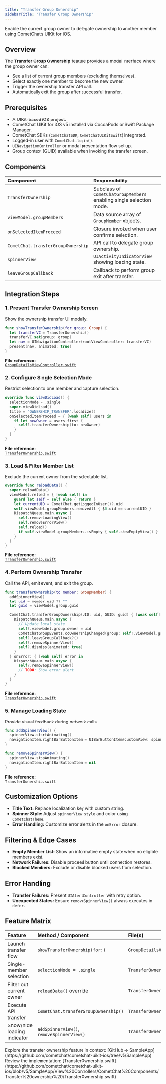 ```yaml
---
title: "Transfer Group Ownership"
sidebarTitle: "Transfer Group Ownership"
---
```


Enable the current group owner to delegate ownership to another member using CometChat’s UIKit for iOS.

## Overview

The **Transfer Group Ownership** feature provides a modal interface where the group owner can:

- See a list of current group members (excluding themselves).  
- Select exactly one member to become the new owner.  
- Trigger the ownership transfer API call.  
- Automatically exit the group after successful transfer.

## Prerequisites

- A UIKit-based iOS project.  
- CometChat UIKit for iOS v5 installed via CocoaPods or Swift Package Manager.  
- CometChat SDKs (`CometChatSDK`, `CometChatUIKitSwift`) integrated.  
- Logged-in user with `CometChat.login()`.  
- `UINavigationController` or modal presentation flow set up.  
- Group context (GUID) available when invoking the transfer screen.

## Components

| Component                           | Responsibility                                                      |
|:------------------------------------|:--------------------------------------------------------------------|
| `TransferOwnership`                 | Subclass of `CometChatGroupMembers` enabling single selection mode. |
| `viewModel.groupMembers`           | Data source array of `GroupMember` objects.                         |
| `onSelectedItemProceed`            | Closure invoked when user confirms selection.                       |
| `CometChat.transferGroupOwnership` | API call to delegate group ownership.                                |
| `spinnerView`                       | `UIActivityIndicatorView` showing loading state.                    |
| `leaveGroupCallback`               | Callback to perform group exit after transfer.                      |

## Integration Steps

### 1. Present Transfer Ownership Screen

Show the ownership transfer UI modally.

```swift
func showTransferOwnership(for group: Group) {
  let transferVC = TransferOwnership()
  transferVC.set(group: group)
  let nav = UINavigationController(rootViewController: transferVC)
  present(nav, animated: true)
}
```

**File reference:**  
[`GroupDetailsViewController.swift`](https://github.com/cometchat/cometchat-uikit-ios/blob/v5/SampleApp/View%20Controllers/CometChat%20Components/DetailsPage/GroupDetailsViewController.swift)

### 2. Configure Single Selection Mode

Restrict selection to one member and capture selection.

```swift
override func viewDidLoad() {
  selectionMode = .single
  super.viewDidLoad()
  title = "OWNERSHIP_TRANSFER".localize()
  onSelectedItemProceed = { [weak self] users in
    if let newOwner = users.first {
      self?.transferOwnership(to: newOwner)
    }
  }
}
```

**File reference:**  
[`TransferOwnership.swift`](https://github.com/cometchat/cometchat-uikit-ios/blob/v5/SampleApp/View%20Controllers/CometChat%20Components/Transfer%20ownership%20/TransferOwnership.swift#L1-L30)

### 3. Load & Filter Member List

Exclude the current owner from the selectable list.

```swift
override func reloadData() {
  super.reloadData()
  viewModel.reload = { [weak self] in
    guard let self = self else { return }
    let currentUID = CometChat.getLoggedInUser()?.uid
    self.viewModel.groupMembers.removeAll { $0.uid == currentUID }
    DispatchQueue.main.async {
      self.removeLoadingView()
      self.removeErrorView()
      self.reload()
      if self.viewModel.groupMembers.isEmpty { self.showEmptyView() }
    }
  }
}
```

**File reference:**  
[`TransferOwnership.swift`](https://github.com/cometchat/cometchat-uikit-ios/blob/v5/SampleApp/View%20Controllers/CometChat%20Components/Transfer%20ownership%20/TransferOwnership.swift#L31-L60)

### 4. Perform Ownership Transfer

Call the API, emit event, and exit the group.

```swift
func transferOwnership(to member: GroupMember) {
  addSpinnerView()
  let uid = member.uid ?? ""
  let guid = viewModel.group.guid

  CometChat.transferGroupOwnership(UID: uid, GUID: guid) { [weak self] _ in
    DispatchQueue.main.async {
      // Update local state
      self?.viewModel.group.owner = uid
      CometChatGroupEvents.ccOwnershipChanged(group: self!.viewModel.group, newOwner: member)
      self?.leaveGroupCallback?()
      self?.removeSpinnerView()
      self?.dismiss(animated: true)
    }
  } onError: { [weak self] error in
    DispatchQueue.main.async {
      self?.removeSpinnerView()
      // TODO: Show error alert
    }
  }
}
```

**File reference:**  
[`TransferOwnership.swift`](https://github.com/cometchat/cometchat-uikit-ios/blob/v5/SampleApp/View%20Controllers/CometChat%20Components/Transfer%20ownership%20/TransferOwnership.swift#L61-L100)

### 5. Manage Loading State

Provide visual feedback during network calls.

```swift
func addSpinnerView() {
  spinnerView.startAnimating()
  navigationItem.rightBarButtonItem = UIBarButtonItem(customView: spinnerView)
}

func removeSpinnerView() {
  spinnerView.stopAnimating()
  navigationItem.rightBarButtonItem = nil
}
```

**File reference:**  
[`TransferOwnership.swift`](https://github.com/cometchat/cometchat-uikit-ios/blob/v5/SampleApp/View%20Controllers/CometChat%20Components/Transfer%20ownership%20/TransferOwnership.swift#L101-L130)

## Customization Options

- **Title Text:** Replace localization key with custom string.  
- **Spinner Style:** Adjust `spinnerView.style` and color using `CometChatTheme`.  
- **Error Handling:** Customize error alerts in the `onError` closure.

## Filtering & Edge Cases

- **Empty Member List:** Show an informative empty state when no eligible members exist.  
- **Network Failures:** Disable proceed button until connection restores.  
- **Blocked Members:** Exclude or disable blocked users from selection.

## Error Handling

- **Transfer Failures:** Present `UIAlertController` with retry option.  
- **Unexpected States:** Ensure `removeSpinnerView()` always executes in `defer`.

## Feature Matrix

| Feature                        | Method / Component                     | File(s)                                                                                   |
|:-------------------------------|:---------------------------------------|:------------------------------------------------------------------------------------------|
| Launch transfer flow           | `showTransferOwnership(for:)`          | `GroupDetailsViewController.swift`                                                        |
| Single-member selection        | `selectionMode = .single`              | `TransferOwnership.swift`                                                                 |
| Filter out current owner       | `reloadData()` override                | `TransferOwnership.swift`                                                                 |
| Execute API transfer           | `CometChat.transferGroupOwnership()`   | `TransferOwnership.swift`                                                                 |
| Show/hide loading indicator    | `addSpinnerView()`, `removeSpinnerView()` | `TransferOwnership.swift`                                                                 |

<CardGroup>
  <Card title="Full Sample App">
    Explore the transfer ownership feature in context:
    [GitHub → SampleApp](https://github.com/cometchat/cometchat-uikit-ios/tree/v5/SampleApp)
  </Card>
  <Card title="UIKit Source Code">
    Review the implementation:
    [TransferOwnership.swift](https://github.com/cometchat/cometchat-uikit-ios/blob/v5/SampleApp/View%20Controllers/CometChat%20Components/Transfer%20ownership%20/TransferOwnership.swift)
  </Card>
</CardGroup>
